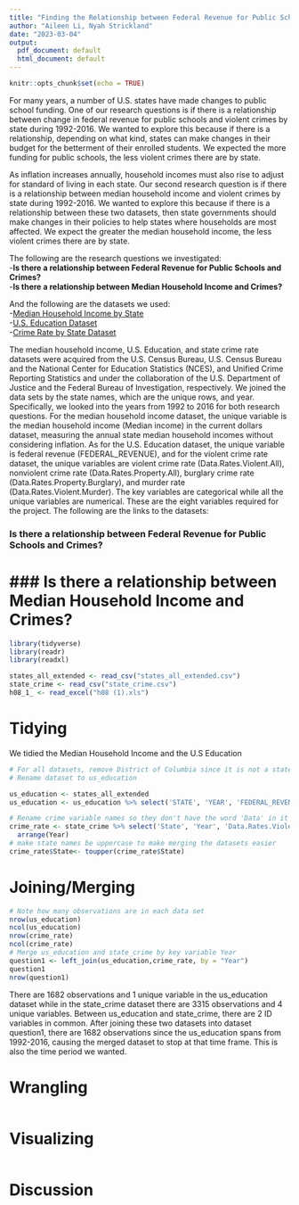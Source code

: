 ```yaml
---
title: "Finding the Relationship between Federal Revenue for Public Schools and Violent Crimes, as well as Median Household Income and Violent Crimes"
author: "Aileen Li, Nyah Strickland"
date: "2023-03-04"
output: 
  pdf_document: default
  html_document: default
---
```


```r
knitr::opts_chunk$set(echo = TRUE)
```

  For many years, a number of U.S. states have made changes to public school funding. One of our research questions is if there is a relationship between change in federal revenue for public schools and violent crimes by state during 1992-2016. We wanted to explore this because if there is a relationship, depending on what kind, states can make changes in their budget for the betterment of their enrolled students. We expected the more funding for public schools, the less violent crimes there are by state.
  
  As inflation increases annually, household incomes must also rise to adjust for standard of living in each state. Our second research question is if there is a relationship between median household income and violent crimes by state during 1992-2016. We wanted to explore this because if there is a relationship between these two datasets, then state governments should make changes in their policies to help states where households are most affected. We expect the greater the median household income, the less violent crimes there are by state. 

The following are the research questions we investigated:\
-__Is there a relationship between Federal Revenue for Public Schools and Crimes?__\
-__Is there a relationship between Median Household Income and Crimes?__\

And the following are the datasets we used:  
-[Median Household Income by State](https://www2.census.gov/programs-surveys/cps/tables/time-series/historical-income-households/h08.xls)\
-[U.S. Education Dataset](https://www.kaggle.com/datasets/noriuk/us-education-datasets-unification-project?resource=download)\
-[Crime Rate by State Dataset](https://corgis-edu.github.io/corgis/csv/state_crime/)\

The median household income, U.S. Education, and state crime rate datasets were acquired from the U.S. Census Bureau, U.S. Census Bureau and the National Center for Education Statistics (NCES), and Unified Crime Reporting Statistics and under the collaboration of the U.S. Department of Justice and the Federal Bureau of Investigation, respectively. We joined the data sets by the state names, which are the unique rows, and year. Specifically, we looked into the years from 1992 to 2016 for both research questions. For the median household income dataset, the unique variable is the median household income (Median income) in the current dollars dataset, measuring the annual state median household incomes without considering inflation. As for the U.S. Education dataset, the unique variable is federal revenue (FEDERAL_REVENUE), and for the violent crime rate dataset, the unique variables are violent crime rate (Data.Rates.Violent.All), nonviolent crime rate (Data.Rates.Property.All), burglary crime rate (Data.Rates.Property.Burglary), and murder rate (Data.Rates.Violent.Murder). The key variables are categorical while all the unique variables are numerical. These are the eight variables required for the project. The following are the links to the datasets: 

### Is there a relationship between Federal Revenue for Public Schools and Crimes?
### Is there a relationship between Median Household Income and Crimes?
=======

``` r
library(tidyverse)
library(readr)
library(readxl)
```

```r
states_all_extended <- read_csv("states_all_extended.csv")
state_crime <- read_csv("state_crime.csv")
h08_1_ <- read_excel("h08 (1).xls")
```

# Tidying
We tidied the Median Household Income and the U.S Education

```r
# For all datasets, remove District of Columbia since it is not a state and only keep key and unique variables for each dataset 
# Rename dataset to us_education

us_education <- states_all_extended
us_education <- us_education %>% select('STATE', 'YEAR', 'FEDERAL_REVENUE') %>%  filter(!str_detect(STATE, "^DISTRICT")) %>% rename("State" = "STATE", "Year" = "YEAR", "Federal_Revenue" = "FEDERAL_REVENUE") 

# Rename crime variable names so they don't have the word 'Data' in it
crime_rate <- state_crime %>% select('State', 'Year', 'Data.Rates.Violent.All', 'Data.Rates.Property.All', 'Data.Rates.Property.Burglary', 'Data.Rates.Violent.Murder') %>%  filter(!str_detect(State, "^District")) %>% rename("All.Property.Rates" = "Data.Rates.Property.All", "All.Property.Burglary.Rates" = "Data.Rates.Property.Burglary", "All.Violent.Rates" = "Data.Rates.Violent.All", "All.Murder.Rates" = "Data.Rates.Violent.Murder") %>% #put year in ascending order so it is easy to merge this dataset with us_education 
  arrange(Year)
# make state names be uppercase to make merging the datasets easier
crime_rate$State<- toupper(crime_rate$State)

```


# Joining/Merging 
```r
# Note how many observations are in each data set
nrow(us_education)
ncol(us_education)
nrow(crime_rate)
ncol(crime_rate)
# Merge us_education and state_crime by key variable Year
question1 <- left_join(us_education,crime_rate, by = "Year")
question1
nrow(question1)
```
There are 1682 observations and 1 unique variable in the us_education dataset while in the state_crime dataset there are 3315 observations and 4 unique variables. Between us_education and state_crime, there are 2 ID variables in common. After joining these two datasets into dataset question1, there are 1682 observations since the us_education spans from 1992-2016, causing the merged dataset to stop at that time frame. This is also the time period we wanted.

# Wrangling
```r

```

# Visualizing
```r

```

# Discussion
